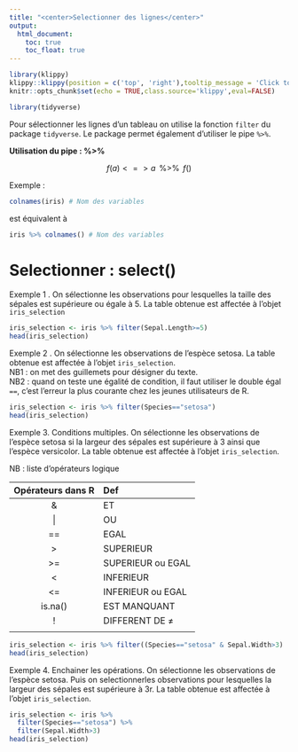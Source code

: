 ```yaml
---
title: "<center>Selectionner des lignes</center>"
output: 
  html_document:
    toc: true
    toc_float: true
---
```


```r
library(klippy)
klippy::klippy(position = c('top', 'right'),tooltip_message = 'Click to copy', tooltip_success = 'Done')
knitr::opts_chunk$set(echo = TRUE,class.source='klippy',eval=FALSE)
```

```r
library(tidyverse)
```

Pour sélectionner les lignes d'un tableau on utilise la fonction `filter` du package `tidyverse`. Le package permet également d'utiliser le pipe `%>%`.

**Utilisation du pipe : %\>%**

$$ f(a) <=> a \,\text{ %>% }\, f()$$

Exemple :

```r
colnames(iris) # Nom des variables
```

est équivalent à

```r
iris %>% colnames() # Nom des variables
```

# Selectionner : select()

Exemple 1 . On sélectionne les observations pour lesquelles la taille des sépales est supérieure ou égale à 5. La table obtenue est affectée à l'objet `iris_selection`

```r
iris_selection <- iris %>% filter(Sepal.Length>=5)
head(iris_selection)
```

Exemple 2 . On sélectionne les observations de l'espèce setosa. La table obtenue est affectée à l'objet `iris_selection`.\
NB1 : on met des guillemets pour désigner du texte.\
NB2 : quand on teste une égalité de condition, il faut utiliser le double égal `==`, c'est l'erreur la plus courante chez les jeunes utilisateurs de R.

```r
iris_selection <- iris %>% filter(Species=="setosa")
head(iris_selection)
```

Exemple 3. Conditions multiples. On sélectionne les observations de l'espèce setosa si la largeur des sépales est supérieure à 3 ainsi que l'espèce versicolor. La table obtenue est affectée à l'objet `iris_selection`.

NB : liste d'opérateurs logique

| Opérateurs dans R | Def               |
|:-----------------:|:------------------|
|         &         | ET                |
|        \|         | OU                |
|        ==         | EGAL              |
|        \>         | SUPERIEUR         |
|        \>=        | SUPERIEUR ou EGAL |
|        \<         | INFERIEUR         |
|        \<=        | INFERIEUR ou EGAL |
|      is.na()      | EST MANQUANT      |
|         !         | DIFFERENT DE ≠    |
|                   |                   |

```r
iris_selection <- iris %>% filter((Species=="setosa" & Sepal.Width>3) | Species=="versicolor")
head(iris_selection)
```

Exemple 4. Enchainer les opérations. On sélectionne les observations de l'espèce setosa. Puis on selectionnerles observations pour lesquelles la largeur des sépales est supérieure à 3r. La table obtenue est affectée à l'objet `iris_selection`.

```r
iris_selection <- iris %>% 
  filter(Species=="setosa") %>%
  filter(Sepal.Width>3)
head(iris_selection)
```
